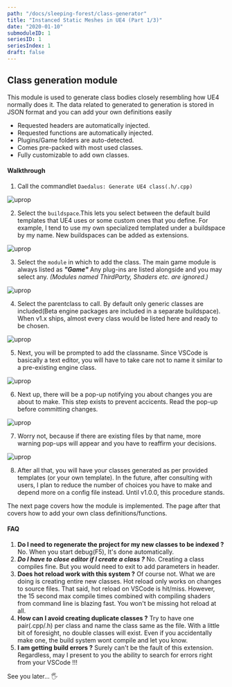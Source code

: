 ```yaml
---
path: "/docs/sleeping-forest/class-generator"
title: "Instanced Static Meshes in UE4 (Part 1/3)"
date: "2020-01-10"
submoduleID: 1
seriesID: 1
seriesIndex: 1
draft: false
---
```


## Class generation module

This module is used to generate class bodies closely resembling how UE4 normally does it.
The data related to generated to generation is stored in JSON format and you can add your own definitions easily

- Requested headers are automatically injected.
- Requested functions are automatically injected.
- Plugins/Game folders are auto-detected.
- Comes pre-packed with most used classes.
- Fully customizable to add own classes.

#### Walkthrough

1. Call the commandlet `Daedalus: Generate UE4 class(.h/.cpp)`

![uprop](../../../../images/DaedalusAPI/class-generator/Step01.png)

2. Select the `buildspace`.This lets you select between the default build templates that UE4 uses or some custom ones that you define.
   For example, I tend to use my own specialized templated under a buildspace by my name. New buildspaces can be added as extensions.

![uprop](../../../../images/DaedalusAPI/class-generator/Step02.png)

3. Select the `module` in which to add the class. The main game module is always listed as **_"Game"_**
   Any plug-ins are listed alongside and you may select any. _(Modules named ThirdParty, Shaders etc. are ignored.)_

![uprop](../../../../images/DaedalusAPI/class-generator/Step03.png)

4. Select the parentclass to call. By default only generic classes are included(Beta engine packages are included in a separate buildspace).
   When v1.x ships, almost every class would be listed here and ready to be chosen.

![uprop](../../../../images/DaedalusAPI/class-generator/Step04.png)

5. Next, you will be prompted to add the classname. Since VSCode is basically a text editor, you will have to take care not to name it similar to a pre-existing engine class.

![uprop](../../../../images/DaedalusAPI/class-generator/Step05.png)

6. Next up, there will be a pop-up notifying you about changes you are about to make. This step exists to prevent accicents. Read the pop-up before committing changes.

![uprop](../../../../images/DaedalusAPI/class-generator/Step06.png)

7. Worry not, because if there are existing files by that name, more warning pop-ups will appear and you have to reaffirm your decisions.

![uprop](../../../../images/DaedalusAPI/class-generator/Step07.png)

8. After all that, you will have your classes generated as per provided templates (or your own template). In the future, after consulting with users, I plan to reduce the number of choices you have to make and depend more on a config file instead. Until v1.0.0, this procedure stands.

The next page covers how the module is implemented. The page after that covers how to add your own class definitions/functions.

#### FAQ

1. **Do I need to regenerate the project for my new classes to be indexed ?**
   No. When you start debug(F5), It's done automatically.
2. **_Do I have to close editor if I create a class ?_** No. Creating a class compiles fine.
   But you would need to exit to add parameters in header.
3. **Does hot reload work with this system ?** Of course not. What we are doing is creating entire new classes. Hot reload only works on changes to source files.
   That said, hot reload on VSCode is hit/miss. However, the 15 second max compile times combined with compiling shaders from command line is blazing fast. You won't be missing hot reload at all.
4. **How can I avoid creating duplicate classes ?** Try to have one pair(.cpp/.h) per class and name the class same as the file. With a little bit of foresight, no double classes will exist. Even if you accidentally make one, the build system wont compile and let you know.
5. **I am getting build errors ?** Surely can't be the fault of this extension. Regardless, may I present to you the ability to search for errors right from your VSCode !!!

See you later... 🖐

